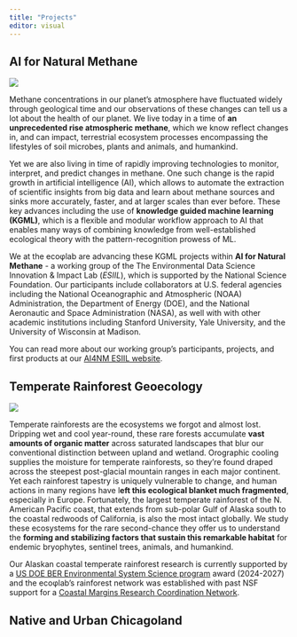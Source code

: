 ```yaml
---
title: "Projects"
editor: visual
---
```


## AI for Natural Methane

![](images/clipboard-15137423.png)

Methane concentrations in our planet's atmosphere have fluctuated widely through geological time and our observations of these changes can tell us a lot about the health of our planet. We live today in a time of **an unprecedented rise atmospheric methane**, which we know reflect changes in, and can impact, terrestrial ecosystem processes encompassing the lifestyles of soil microbes, plants and animals, and humankind.

Yet we are also living in time of rapidly improving technologies to monitor, interpret, and predict changes in methane. One such change is the rapid growth in artificial intelligence (AI), which allows to automate the extraction of scientific insights from big data and learn about methane sources and sinks more accurately, faster, and at larger scales than ever before. These key advances including the use of **knowledge guided machine learning (KGML)**, which is a flexible and modular workflow approach to AI that enables many ways of combining knowledge from well-established ecological theory with the pattern-recognition prowess of ML.

We at the ecoφlab are advancing these KGML projects within **AI for Natural Methane** - a working group of the The Environmental Data Science Innovation & Impact Lab (*ESIIL*), which is supported by the National Science Foundation. Our participants include collaborators at U.S. federal agencies including the National Oceanographic and Atmospheric (NOAA) Administration, the Department of Energy (DOE), and the National Aeronautic and Space Administration (NASA), as well with with other academic institutions including Stanford University, Yale University, and the University of Wisconsin at Madison.

You can read more about our working group's participants, projects, and first products at our [AI4NM ESIIL website](https://cu-esiil.github.io/AI-for-Natural-Methane/).

## Temperate Rainforest Geoecology

![](images/1.png)

Temperate rainforests are the ecosystems we forgot and almost lost. Dripping wet and cool year-round, these rare forests accumulate **vast amounts of organic matter** across saturated landscapes that blur our conventional distinction between upland and wetland. Orographic cooling supplies the moisture for temperate rainforests, so they're found draped across the steepest post-glacial mountain ranges in each major continent. Yet each rainforest tapestry is uniquely vulnerable to change, and human actions in many regions have l**eft this ecological blanket much fragmented**, especially in Europe. Fortunately, the largest temperate rainforest of the N. American Pacific coast, that extends from sub-polar Gulf of Alaska south to the coastal redwoods of California, is also the most intact globally. We study these ecosystems for the rare second-chance they offer us to understand the **forming and stabilizing factors that sustain this remarkable habitat** for endemic bryophytes, sentinel trees, animals, and humankind.

Our Alaskan coastal temperate rainforest research is currently supported by a [US DOE BER Environmental System Science program](https://ess.science.energy.gov/environmental-system-science-projects-awarded-2024/) award (2024-2027) and the ecoφlab's rainforest network was established with past NSF support for a [Coastal Margins Research Coordination Network](https://coastalmarginsnetwork.org/).

## Native and Urban Chicagoland
